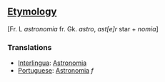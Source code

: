 ==[[Etymology]]==

[Fr. L ''astronomia'' fr. Gk. ''astro'', ''ast[e]r'' star + ''nomia'']

=== Translations ===
*[[Interlingua]]: [[Astronomia]]
*[[Portuguese]]: [[Astronomia]] ''f''